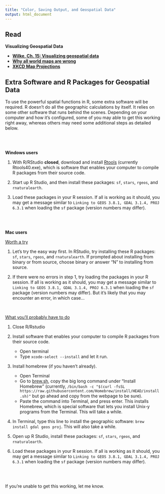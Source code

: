```yaml
---
title: "Color, Saving Output, and Geospatial Data"
output: html_document
---
```


## Read

**Visualizing Geospatial Data**

- [**Wilke, Ch. 15: Visualizing geospatial data**](https://serialmentor.com/dataviz/geospatial-data.html)
- [**Why all world maps are wrong**](https://www.youtube.com/watch?v=kIID5FDi2JQ)
- [**XKCD Map Projections**](https://xkcd.com/977/)



## Extra Software and R Packages for Geospatial Data

To use the powerful spatial functions in R, some extra software will be required. R doesn't do all the geographic calculations by itself. It relies on some other software that runs behind the scenes. Depending on your computer and how it's configured, some of you may able to get this working right away, whereas others may need some additional steps as detailed below.

<br><br>

**Windows users**

1. With R/RStudio **closed**, download and install [Rtools](https://cran.r-project.org/bin/windows/Rtools/) (currently Rtools40.exe), which is software that enables your computer to compile R packages from their source code.

2. Start up R Studio, and then install these packages: `sf`, `stars`, `rgeos`, and `rnaturalearth`.

3. Load these packages in your R session. If all is working as it should, you may get a message similar to `Linking to GEOS 3.8.1, GDAL 3.1.4, PROJ 6.3.1` when loading the `sf` package (version numbers may differ).

<br><br>

**Mac users**

<u>Worth a try</u>

1. Let's try the easy way first. In RStudio, try installing these R packages: `sf`, `stars`, `rgeos`, and `rnaturalearth`. If prompted about installing from binary or from source, choose binary or answer "N" to installing from source.

2. If there were no errors in step 1, try loading the packages in your R session. If all is working as it should, you may get a message similar to `Linking to GEOS 3.8.1, GDAL 3.1.4, PROJ 6.3.1` when loading the `sf` package  (version numbers may differ). But it's likely that you may encounter an error, in which case...

<br>

<u>What you'll probably have to do</u>

1. Close R/Rstudio

2. Install software that enables your computer to compile R packages from their source code.

    - Open terminal
    - Type `xcode-select --install` and let it run.

3. Install homebrew (if you haven't already).

    - Open Terminal
    - Go to [brew.sh](brew.sh), copy the big long command under "Install Homebrew" (currently, `/bin/bash -c "$(curl -fsSL https://raw.githubusercontent.com/Homebrew/install/HEAD/install.sh)"` but go ahead and copy from the webpage to be sure).
    - Paste the command into Terminal, and press enter. This installs Homebrew, which is special software that lets you install Unix-y programs from the Terminal. This will take a while. 

4. In Terminal, type this line to install the geographic software: `brew install gdal geos proj`. This will also take a while.

5. Open up R Studio, install these packages: `sf`, `stars`, `rgeos`, and `rnaturalearth`.

6. Load these packages in your R session. If all is working as it should, you may get a message similar to `Linking to GEOS 3.8.1, GDAL 3.1.4, PROJ 6.3.1` when loading the `sf` package  (version numbers may differ).

<br><br>
    
If you're unable to get this working, let me know.